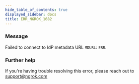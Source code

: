 ```yaml
---
hide_table_of_contents: true
displayed_sidebar: docs
title: ERR_NGROK_1682
---
```




### Message

Failed to connect to IdP metadata URL `MDURL`: `ERR`.

<ErrorDetails error="err_ngrok_1682" />

### Further help

If you're having trouble resolving this error, please reach out to [support@ngrok.com](mailto:support@ngrok.com?subject=Help%20with%20ERR_NGROK_1682)
